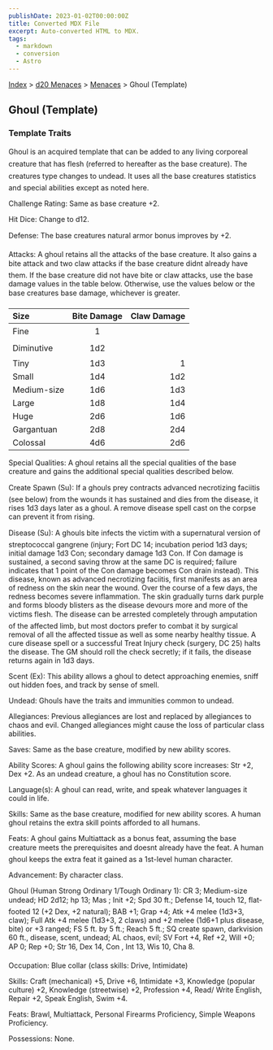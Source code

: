 ```yaml
---
publishDate: 2023-01-02T00:00:00Z
title: Converted MDX File
excerpt: Auto-converted HTML to MDX.
tags:
  - markdown
  - conversion
  - Astro
---
```


[Index](-index) > [d20 Menaces](menaces-d20-index) > [Menaces](menaces-d20-menaces-index) > Ghoul (Template)

## Ghoul (Template)

### Template Traits

Ghoul is an acquired template that can be added to any living corporeal creature that has flesh (referred to hereafter as the base creature). The creatures type changes to undead. It uses all the base creatures statistics and special abilities except as noted here.

Challenge Rating: Same as base creature +2.

Hit Dice: Change to d12.

Defense: The base creatures natural armor bonus improves by +2.

Attacks: A ghoul retains all the attacks of the base creature. It also gains a bite attack and two claw attacks if the base creature didnt already have them. If the base creature did not have bite or claw attacks, use the base damage values in the table below. Otherwise, use the values below or the base creatures base damage, whichever is greater.

| Size        | Bite Damage | Claw Damage |
| :---------- | :---------: | ----------: |
| Fine        |      1      |             |
| Diminutive  |     1d2     |             |
| Tiny        |     1d3     |           1 |
| Small       |     1d4     |         1d2 |
| Medium-size |     1d6     |         1d3 |
| Large       |     1d8     |         1d4 |
| Huge        |     2d6     |         1d6 |
| Gargantuan  |     2d8     |         2d4 |
| Colossal    |     4d6     |         2d6 |

Special Qualities: A ghoul retains all the special qualities of the base creature and gains the additional special qualities described below.

Create Spawn (Su): If a ghouls prey contracts advanced necrotizing faciitis (see below) from the wounds it has sustained and dies from the disease, it rises 1d3 days later as a ghoul. A remove disease spell cast on the corpse can prevent it from rising.

Disease (Su): A ghouls bite infects the victim with a supernatural version of streptococcal gangrene (injury; Fort DC 14; incubation period 1d3 days; initial damage 1d3 Con; secondary damage 1d3 Con. If Con damage is sustained, a second saving throw at the same DC is required; failure indicates that 1 point of the Con damage becomes Con drain instead). This disease, known as advanced necrotizing faciitis, first manifests as an area of redness on the skin near the wound. Over the course of a few days, the redness becomes severe inflammation. The skin gradually turns dark purple and forms bloody blisters as the disease devours more and more of the victims flesh. The disease can be arrested completely through amputation of the affected limb, but most doctors prefer to combat it by surgical removal of all the affected tissue as well as some nearby healthy tissue. A cure disease spell or a successful Treat Injury check (surgery, DC 25) halts the disease. The GM should roll the check secretly; if it fails, the disease returns again in 1d3 days.

Scent (Ex): This ability allows a ghoul to detect approaching enemies, sniff out hidden foes, and track by sense of smell.

Undead: Ghouls have the traits and immunities common to undead.

Allegiances: Previous allegiances are lost and replaced by allegiances to chaos and evil. Changed allegiances might cause the loss of particular class abilities.

Saves: Same as the base creature, modified by new ability scores.

Ability Scores: A ghoul gains the following ability score increases: Str +2, Dex +2. As an undead creature, a ghoul has no Constitution score.

Language(s): A ghoul can read, write, and speak whatever languages it could in life.

Skills: Same as the base creature, modified for new ability scores. A human ghoul retains the extra skill points afforded to all humans.

Feats: A ghoul gains Multiattack as a bonus feat, assuming the base creature meets the prerequisites and doesnt already have the feat. A human ghoul keeps the extra feat it gained as a 1st-level human character.

Advancement: By character class.

Ghoul (Human Strong Ordinary 1/Tough Ordinary 1): CR 3; Medium-size undead; HD 2d12; hp 13; Mas ; Init +2; Spd 30 ft.; Defense 14, touch 12, flat-footed 12 (+2 Dex, +2 natural); BAB +1; Grap +4; Atk +4 melee (1d3+3, claw); Full Atk +4 melee (1d3+3, 2 claws) and +2 melee (1d6+1 plus disease, bite) or +3 ranged; FS 5 ft. by 5 ft.; Reach 5 ft.; SQ create spawn, darkvision 60 ft., disease, scent, undead; AL chaos, evil; SV Fort +4, Ref +2, Will +0; AP 0; Rep +0; Str 16, Dex 14, Con , Int 13, Wis 10, Cha 8.

Occupation: Blue collar (class skills: Drive, Intimidate)

Skills: Craft (mechanical) +5, Drive +6, Intimidate +3, Knowledge (popular culture) +2, Knowledge (streetwise) +2, Profession +4, Read/ Write English, Repair +2, Speak English, Swim +4.

Feats: Brawl, Multiattack, Personal Firearms Proficiency, Simple Weapons Proficiency.

Possessions: None.
